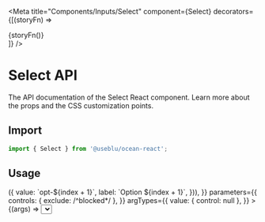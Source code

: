 
<Meta
  title="Components/Inputs/Select"
  component={Select}
  decorators={[(storyFn) => <div className="input-story">{storyFn()}</div>]}
/>

# Select API

The API documentation of the Select React component. Learn more about the props and the CSS customization points.

## Import

```javascript
import { Select } from '@useblu/ocean-react';
```

## Usage

<Canvas>
  <Story
    name="Select"
    args={{
      label: 'Label',
      placeholder: 'Placeholder...',
      helperText: 'Some text here!',
      error: false,
      disabled: false,
      options: Array.from(Array(10), (x, index) => ({
        value: `opt-${index + 1}`,
        label: `Option ${index + 1}`,
      })),
    }}
    parameters={{
      controls: { exclude: /^blocked*/ },
    }}
    argTypes={{
      value: { control: null },
    }}
  >
    {(args) => <Select {...args} />}
  </Story>
</Canvas>

## Props

<ArgsTable of="." />

Any other props supplied will be provided to the select component.

## CSS

| Global class                     | Description                                                          |
| -------------------------------- | -------------------------------------------------------------------- |
| .ods-select\_\_root              | Styles applied to the root element.                                  |
| .ods-select\_\_control           | Styles applied to the control element.                               |
| .ods-select\_\_control--expanded | Styles applied to the control element if the popup is open.          |
| .ods-select\_\_control--filled   | Styles applied to the control element when it has a selected option. |
| .ods-select\_\_control--error    | Styles applied to the control element if error={true}.               |
| .ods-select\_\_value             | Styles applied to the value element.                                 |
| .ods-select\_\_value--empty      | Styles applied to the value element when placeholder appears.        |
| .ods-select\_\_arrow             | Styles applied to the arrow element.                                 |
| .ods-select\_\_arrow--down       | Styles applied to the arrow element if the popup is close.           |
| .ods-select\_\_arrow--up         | Styles applied to the arrow element if the popup is open.            |
| .ods-select\_\_arrow--disabled   | Styles applied to the arrow element if disabled={true}.              |
| .ods-select\_\_listbox-wrapper   | Styles applied to the popup element.                                 |
| .ods-select\_\_listbox           | Styles applied to the listbox element.                               |
| .ods-select\_\_option            | Styles applied to the option element.                                |
| .ods-select\_\_option--selected  | Styles applied to the selected option in the listbox.                |
| .ods-select\_\_option--disabled  | Styles applied to the disabled option in the listbox.                |

If that's not sufficient, you can check the [implementation of the component](https://github.com/ocean-ds/ocean-web/blob/master/packages/ocean-react/src/Select/Select.tsx) for more detail.

## Inheritance

The props of the [FormControl](?path=/docs/components-formcontrol--page) component are also available.
